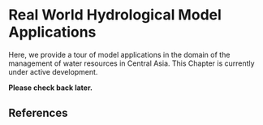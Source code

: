 # Real World Hydrological Model Applications {#sec-real-world-examples}

Here, we provide a tour of model applications in the domain of the management of water resources in Central Asia. This Chapter is currently under active development.

**Please check back later.**

<!-- ## iEasyHydro Digital Assistant {#sec-ieasy_hydro}

## Hydro4U Count4D Water-Energy-Food Accounting Software {#sec-hydro4u-count4d}

## Challenges in Operational Model Deployment {#sec-challenges-in-operational-deployment} -->

## References {#sec-real-world-examples-references}

